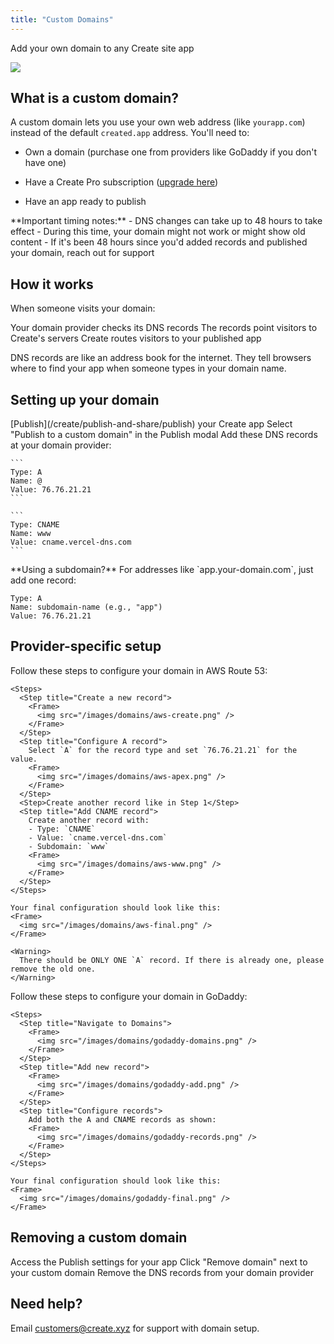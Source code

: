 ```yaml
---
title: "Custom Domains"
---
```


Add your own domain to any Create site app

<Frame caption="Custom domain configuration in the Publish modal">
  <img src="/images/domains/modal.png" />
</Frame>

## What is a custom domain?

A custom domain lets you use your own web address (like `yourapp.com`) instead of the default `created.app` address. You'll need to:

* Own a domain (purchase one from providers like GoDaddy if you don't have one)

* Have a Create Pro subscription ([upgrade here](https://create.xyz/pricing))

* Have an app ready to publish

<Note>
**Important timing notes:**
- DNS changes can take up to 48 hours to take effect
- During this time, your domain might not work or might show old content
- If it's been 48 hours since you'd added records and published your domain, reach out for support
</Note>

## How it works

When someone visits your domain:

<Steps>
  <Step title="DNS Lookup">
    Your domain provider checks its DNS records
  </Step>
  <Step title="Routing">
    The records point visitors to Create's servers
  </Step>
  <Step title="Delivery">
    Create routes visitors to your published app
  </Step>
</Steps>

DNS records are like an address book for the internet. They tell browsers where to find your app when someone types in your domain name.

## Setting up your domain

<Steps>
  <Step title="Publish your app">
    [Publish](/create/publish-and-share/publish) your Create app
  </Step>
  <Step title="Configure domain">
    Select "Publish to a custom domain" in the Publish modal
  </Step>
  <Step title="Add DNS records">
    Add these DNS records at your domain provider:

    ```
    Type: A
    Name: @
    Value: 76.76.21.21
    ```

    ```
    Type: CNAME
    Name: www
    Value: cname.vercel-dns.com
    ```
  </Step>
</Steps>

<Note>
**Using a subdomain?** For addresses like `app.your-domain.com`, just add one record:

```
Type: A
Name: subdomain-name (e.g., "app")
Value: 76.76.21.21
```
</Note>

## Provider-specific setup

<AccordionGroup>
  <Accordion title="AWS Route 53">
    Follow these steps to configure your domain in AWS Route 53:

    <Steps>
      <Step title="Create a new record">
        <Frame>
          <img src="/images/domains/aws-create.png" />
        </Frame>
      </Step>
      <Step title="Configure A record">
        Select `A` for the record type and set `76.76.21.21` for the value.
        <Frame>
          <img src="/images/domains/aws-apex.png" />
        </Frame>
      </Step>
      <Step>Create another record like in Step 1</Step>
      <Step title="Add CNAME record">
        Create another record with:
        - Type: `CNAME`
        - Value: `cname.vercel-dns.com`
        - Subdomain: `www`
        <Frame>
          <img src="/images/domains/aws-www.png" />
        </Frame>
      </Step>
    </Steps>

    Your final configuration should look like this:
    <Frame>
      <img src="/images/domains/aws-final.png" />
    </Frame>

    <Warning>
      There should be ONLY ONE `A` record. If there is already one, please remove the old one.
    </Warning>
  </Accordion>

  <Accordion title="GoDaddy">
    Follow these steps to configure your domain in GoDaddy:

    <Steps>
      <Step title="Navigate to Domains">
        <Frame>
          <img src="/images/domains/godaddy-domains.png" />
        </Frame>
      </Step>
      <Step title="Add new record">
        <Frame>
          <img src="/images/domains/godaddy-add.png" />
        </Frame>
      </Step>
      <Step title="Configure records">
        Add both the A and CNAME records as shown:
        <Frame>
          <img src="/images/domains/godaddy-records.png" />
        </Frame>
      </Step>
    </Steps>

    Your final configuration should look like this:
    <Frame>
      <img src="/images/domains/godaddy-final.png" />
    </Frame>
  </Accordion>
</AccordionGroup>

## Removing a custom domain

<Steps>
  <Step title="Open Publish modal">
    Access the Publish settings for your app
  </Step>
  <Step title="Remove domain">
    Click "Remove domain" next to your custom domain
  </Step>
  <Step title="Clean up DNS">
    Remove the DNS records from your domain provider
  </Step>
</Steps>

## Need help?

Email customers@create.xyz for support with domain setup.

